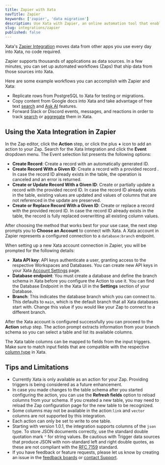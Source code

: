 ```yaml
---
title: Zapier with Xata
navTitle: Zapier
keywords: ['zapier', 'data migration']
description: Use Xata with Zapier, an online automation tool that enables connection between different web apps and automates workflows
slug: integrations/zapier
published: false
---
```


Xata's [Zapier Integration](https://zapier.com/apps/xata/integrations) moves data from other apps you use every day into Xata, no code required.

Zapier supports thousands of applications as data sources. In a few minutes, you can set up automated workflows (Zaps) that ship data from those sources into Xata.

Here are some example workflows you can accomplish with Zapier and Xata:

- Replicate rows from PostgreSQL to Xata for testing or migrations.
- Copy content from Google docs into Xata and take advantage of free text [search](/docs/sdk/search) and [Ask AI](/docs/sdk/ask) features.
- Forward Slack or Discord events, messages, and reactions in order to track [search](/docs/sdk/search) or [aggregate](/docs/sdk/aggregate) them in Xata.

## Using the Xata Integration in Zapier

In the Zap editor, click the **Action** step, or click the plus **+** icon to add an action to your Zap. Search for the Xata Integration and click the **Event** dropdown menu. The Event selection list presents the following options:

- **Create Record**: Create a record with an automatically generated ID.
- **Create Record With a Given ID**: Create a record with a provided record . In case the record ID already exists in the table, the operation is canceled and an error is returned.
- **Create or Update Record With a Given ID**: Create or partially update a record with the provided record ID. In case the record ID already exists in the table, existing values are updated and values of columns that are not referenced in the update are preserved.
- **Create or Replace Record With a Given ID**: Create or replace a record with the provided record ID. In case the record ID already exists in the table, the record is fully replaced overwritting all existing column values.

After choosing the method that works best for your use case, the next step prompts you to **Choose an Account** to connect with Xata. A Xata account in Zapier represents a configured connection to a `database:branch` endpoint.

When setting up a new Xata account connection in Zapier, you will be prompted for the following details:

- **Xata API key**: API keys authenticate a user, granting access to the respective Workspaces and Databases. You can create new API keys in your Xata [Account Settings](https://app.xata.io/settings) page.
- **Database endpoint**: You must create a database and define the branch schema in Xata before you configure the Action to use it. You can find the Database Endpoint in the Xata UI in the **Settings** section of your Database.
- **Branch**: This indicates the database branch which you can connect to. This defaults to `main`, which is the default branch that all Xata databases start with. Change this value if you would like your Zap to connect to a different branch.

After the Xata account is configured successfully you can proceed to the **Action** setup step.
The action prompt extracts information from your branch schema so you can select a table and list its available columns.

The Xata table columns can be mapped to fields from the input triggers. Make sure to match input fields that are compatible with the respective [column type](/docs/concepts/data-model#column-types) in Xata.

## Tips and Limitations

- Currently Xata is only available as an action for your Zap. Providing triggers is being considered as a future enhancement.
- In case you made changes to the table schema after you started configuring the action, you can use the **Refresh fields** option to reload columns from your schema. If you created a new table, you may need to reload the Zap configuration page for the new table to be recognized.
- Some columns may not be available in the action:`link` and `vector` columns are not supported by this integration.
- Each action can only be set to write to one table.
- Starting with version 1.0.1, the integration supports columns of the `json` type. To store JSON documents correctly, use the standard double quotation mark `"` for string values. Be cautious with Trigger data sources that produce JSON with non-standard left and right double quotes, as these are not compliant with the [RFC 7159](https://www.rfc-editor.org/rfc/rfc7159.html) standard.
- If you have feedback or feature requests, please let us know by creating an issue in the [feedback boards](https://feedback.xata.io/feature-requests) or [contact Support](https://support.xata.io/hc/en-us/requests/new).
